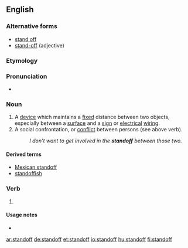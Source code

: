 ==English==

===Alternative forms===
* [[stand off]]
* [[stand-off]] (adjective)

===Etymology===
{{compound|stand|off}}

===Pronunciation===
*{{audio|en-us-standoff.ogg|Audio (US)}}

===Noun===
{{en-noun}}

# A [[device]] which maintains a [[fixed]] distance between two objects, especially between a [[surface]] and a [[sign]] or [[electrical]] [[wiring]].
# A social confrontation, or [[conflict]] between persons (see above verb).
#:''I don't want to get involved in the '''standoff''' between those two.''

====Derived terms====
* [[Mexican standoff]]
* [[standoffish]]

===Verb===
{{rfv}}
{{en-verb|stands off|standing off|stood off}}

# {{nonstandard}} {{alternative spelling of|stand off}}

====Usage notes====
* {{en-usage-verb-particle-solid|stand|off}}

[[ar:standoff]]
[[de:standoff]]
[[et:standoff]]
[[io:standoff]]
[[hu:standoff]]
[[fi:standoff]]